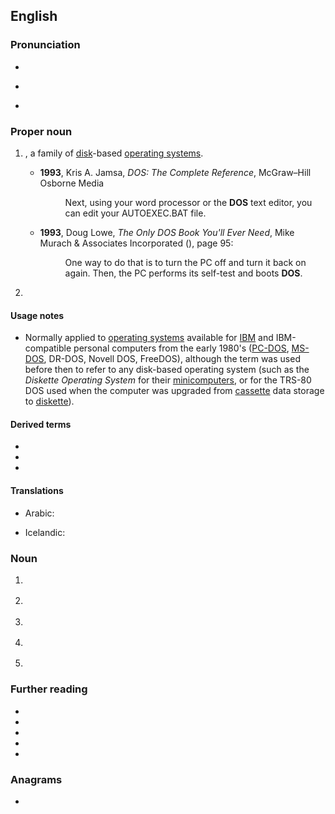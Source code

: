 {{also|dos|DoS|dós|dōs|do's|-dos|d'os|d'ô}}
==English==

===Pronunciation===
* {{IPA|en|/dɒs/|/dɔːs/}}
* {{a|Canada}} {{IPA|en|/dɑs/}}
* {{rhymes|en|ɒs|ɔːs|s=1}}

===Proper noun===
{{en-proper noun}}

# {{lb|en|computing|1980s–2000s}} {{acronym of|en|w:Disk Operating System|nodot=1}}, a family of [[disk]]-based [[operating system]]s.
#: {{cot|en|CP/M}}
#* '''1993''', Kris A. Jamsa, ''DOS: The Complete Reference'', McGraw–Hill Osborne Media
#*: Next, using your word processor or the '''DOS''' text editor, you can edit your AUTOEXEC.BAT file. 
#* '''1993''', Doug Lowe, ''The Only DOS Book You'll Ever Need'', Mike Murach & Associates Incorporated ({{ISBN|9780911625714}}), page 95:
#*: One way to do that is to turn the PC off and turn it back on again. Then, the PC performs its self-test and boots '''DOS'''.
# {{lb|en|US}} {{initialism of|en|[[department|Department]] of [[state|State]]}}

====Usage notes====
* Normally applied to [[operating system]]s available for [[IBM]] and IBM-compatible personal computers from the early 1980's ([[PC-DOS]], [[MS-DOS]], DR-DOS, Novell DOS, FreeDOS), although the term was used before then to refer to any disk-based operating system (such as the {{w|Data General}} ''Diskette Operating System'' for their [[minicomputer]]s, or for the TRS-80 DOS used when the computer was upgraded from [[cassette]] data storage to [[diskette]]).

====Derived terms====
* {{l|en|DR-DOS}}
* {{l|en|PC-DOS}}
* {{l|en|MS-DOS}}

====Translations====
{{trans-top|Disk Operating System}}
* Arabic: {{t|ar|دوس|m}}
{{trans-mid}}
* Icelandic: {{t|is|diskstýrikerfi|n}}
{{trans-bottom}}

===Noun===
{{en-noun|es}}

# {{lb|en|military}} {{initialism of|en|[[date]] of [[service]]}}
# {{lb|en|military}} {{initialism of|en|[[date]] of [[separation]]}}
# {{lb|en|computing|Internet}} {{init of|en|[[denial]] of [[service]]}}
# {{lb|en|sciences}} {{initialism of|en|density of states}}
# {{lb|en|education}} {{initialism of|en|[[director]] of [[studies]]}}

===Further reading===
* {{pedia}}
* {{pedia|disk operating system}}
* {{pedia|MS-DOS}}
* {{pedia|United States Department of State}}
* {{pedia|density of states}}

===Anagrams===
* {{anagrams|en|a=dos|DSO|OD's|ODS|OSD|SDO|SOD|SoD|dso|ods|sod}}